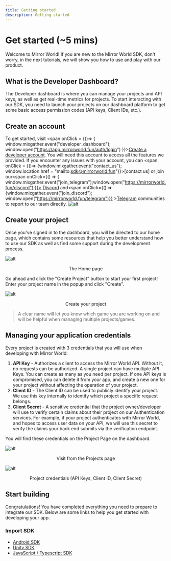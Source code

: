 ```yaml
---
title: Getting started
description: Getting started
---
```


# Get started (~5 mins)

Welcome to Mirror World! If you are new to the Mirror World SDK, don't worry, in
the next tutorials, we will show you how to use and play with our product.

## What is the Developer Dashboard?

The Developer dashboard is where you can manage your projects and API keys, as
well as get real-time metrics for projects. To start interacting with our SDK,
you need to launch your projects on our dashboard platform to get some basic
access permission codes (API keys, Client IDs, etc.).

## Create an account

To get started, visit <span onClick = {()=> {
window.mixgather.event("developer_dashboard");
window.open("https://app.mirrorworld.fun/auth/login")
}}>[Create a developer account]()</span>. You will need this account to access
all the features we provided. If you encounter any issues with your account, you
can <span onClick = {()=> {window.mixgather.event("contact_us");
window.location.href = "mailto:sdk@mirrorworld.fun"}}>[contact us]</span> or
join our<span onClick={() => {
window.mixgather.event("join_telegram");window.open("https://mirrorworld.fun/discord");}}> [Discord]()</span> and<span onClick={() =>{window.mixgather.event("join_discord"); window.open("https://mirrorworld.fun/telegram")}} >[Telegram]()</span> communities to report to our team directly.
![alt](https://market-assets.mirrorworld.fun/process/step1.png)

## Create your project

Once you've signed in to the dashboard, you will be directed to our home page,
which contains some resources that help you better understand how to use our SDK
as well as find some support during the development process.

![alt](https://market-assets.mirrorworld.fun/process/step2.png)

<p align="center">The Home page</p>

Go ahead and click the "Create Project" button to start your first project!
Enter your project name in the popup and click "Create".

![alt](https://market-assets.mirrorworld.fun/process/step3.png)

<p align="center">Create your project</p>

> A clear name will let you know which game you are working on and will be
> helpful when managing multiple projects/games.

## Managing your application credentials

Every project is created with 3 credentials that you will use when developing
with Mirror World:

1. **API Key** - Authorizes a client to access the Mirror World API. Without it,
no requests can be authorized. A single project can have multiple API Keys.
You can create as many as you need per project. If one API keys is
compromised, you can delete it from your app, and create a new one for your
project without affecting the operation of your project.
2. **Client ID** - The Client ID can be used to publicly identify your project.
We use this key internally to identify which project a specific request
belongs.
3. **Client Secret** - A sensitive credential that the project owner/developer
will use to verify certain claims about their project on our Authentication
services. For example, if your project authenticates with Mirror World, and
hopes to access user data on your API, we will use this secret to verify the
claims your back end submits via the verification endpoint.

You will find these credentials on the Project Page on the dashboard.

![alt](https://market-assets.mirrorworld.fun/process/step4.png)

<p align="center">Visit from the Projects page</p>

![alt](https://market-assets.mirrorworld.fun/process/step6.png)

<p align="center">Project credentials (API Keys, Client ID, Client Secret)</p>

## Start building

Congratulations! You have completed everything you need to prepare to integrate
our SDK. Below are some links to help you get started with developing your app.

### Import SDK

- [Android SDK](https://docs.mirrorworld.fun/android/android-authentication)
- [Unity SDK](https://docs.mirrorworld.fun/unity/unity-installation)
- [JavaScript / Typescript SDK](https://docs.mirrorworld.fun/js/js-installation)
